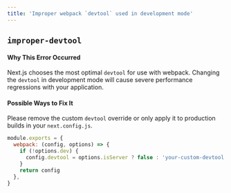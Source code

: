 ```yaml
---
title: 'Improper webpack `devtool` used in development mode'
---
```


## `improper-devtool`

#### Why This Error Occurred

Next.js chooses the most optimal `devtool` for use with webpack. Changing the `devtool` in development mode will cause severe performance regressions with your application.

#### Possible Ways to Fix It

Please remove the custom `devtool` override or only apply it to production builds in your `next.config.js`.

```js filename="next.config.js"
module.exports = {
  webpack: (config, options) => {
    if (!options.dev) {
      config.devtool = options.isServer ? false : 'your-custom-devtool'
    }
    return config
  },
}
```
